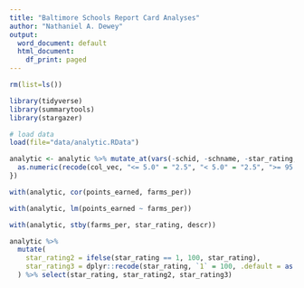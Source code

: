 ```yaml
---
title: "Baltimore Schools Report Card Analyses"
author: "Nathaniel A. Dewey"
output:
  word_document: default
  html_document:
    df_print: paged
---
```


```r
rm(list=ls())

library(tidyverse)
library(summarytools)
library(stargazer)

# load data
load(file="data/analytic.RData")

analytic <- analytic %>% mutate_at(vars(-schid, -schname, -star_rating, -points_earned), function(col_vec) {
  as.numeric(recode(col_vec, "<= 5.0" = "2.5", "< 5.0" = "2.5", ">= 95.0" = "97.5", "> 95.0" = "97.5"))
})
```


```r
with(analytic, cor(points_earned, farms_per))
```

```r
with(analytic, lm(points_earned ~ farms_per))
```

```r
with(analytic, stby(farms_per, star_rating, descr))
```

```r
analytic %>%
  mutate(
    star_rating2 = ifelse(star_rating == 1, 100, star_rating),
    star_rating3 = dplyr::recode(star_rating, `1` = 100, .default = as.double(star_rating))
  ) %>% select(star_rating, star_rating2, star_rating3)
```

